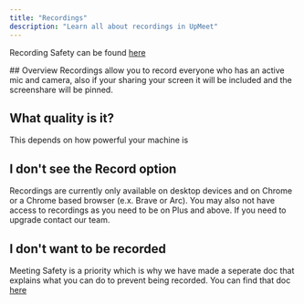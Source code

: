 ```yaml
---
title: "Recordings"
description: "Learn all about recordings in UpMeet"
---
```


<Info>Recording Safety can be found [here](/recording-inprogress)</Info>
 

## Overview
Recordings allow you to record everyone who has an active mic and camera, also if your sharing your screen it will be included and the screenshare will be pinned.

## What quality is it?
This depends on how powerful your machine is

## I don't see the Record option
Recordings are currently only available on desktop devices and on Chrome or a Chrome based browser (e.x. Brave or Arc).
You may also not have access to recordings as you need to be on Plus and above. If you need to upgrade contact our team.

## I don't want to be recorded
Meeting Safety is a priority which is why we have made a seperate doc that explains what you can do to prevent being recorded.
You can find that doc [here](/recording-inprogress)